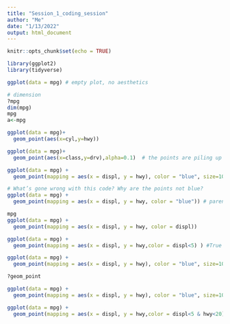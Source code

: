 ```yaml
---
title: "Session_1_coding_session"
author: "Me"
date: "1/13/2022"
output: html_document
---
```


```r
knitr::opts_chunk$set(echo = TRUE)
```


```r
library(ggplot2)
library(tidyverse)
```


```r
ggplot(data = mpg) # empty plot, no aesthetics
```

```r
# dimension
?mpg
dim(mpg)
mpg
a<-mpg
```

```r
ggplot(data = mpg)+
  geom_point(aes(x=cyl,y=hwy))
```


```r
ggplot(data = mpg)+
  geom_point(aes(x=class,y=drv),alpha=0.1)  # the points are piling up over each other
```

```r
ggplot(data = mpg) + 
  geom_point(mapping = aes(x = displ, y = hwy), color = "blue", size=10, shape="triangle")
```

```r
# What’s gone wrong with this code? Why are the points not blue?
ggplot(data = mpg) + 
  geom_point(mapping = aes(x = displ, y = hwy, color = "blue")) # parenthesis position
```


```r
mpg
ggplot(data = mpg) + 
  geom_point(mapping = aes(x = displ, y = hwy, color = displ))
```



```r
ggplot(data = mpg) + 
  geom_point(mapping = aes(x = displ, y = hwy,color = displ<5) ) #True and False
```



```r
ggplot(data = mpg) + 
  geom_point(mapping = aes(x = displ, y = hwy), color = "blue", size=10, shape="triangle")
```



```r
?geom_point
```

```r
ggplot(data = mpg) + 
  geom_point(mapping = aes(x = displ, y = hwy), color = "blue", size=10, shape=21,stroke=5) # stroke only works with shapes 21 to 24
```

```r
ggplot(data = mpg) + 
  geom_point(mapping = aes(x = displ, y = hwy,color = displ<5 & hwy<20) ) #True and False
```





